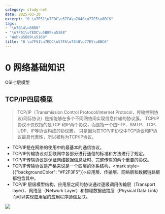 ```yaml
---
category: study-net
date: 2025-03-10
excerpt: "0 \u7F51\u7EDC\u57FA\u7840\u77E5\u8BC6"
tags:
- "\u7B14\u8BB0"
- "\u7F51\u7EDC\u5B89\u5168"
- "Web\u5B89\u5168"
title: "0 \u7F51\u7EDC\u57FA\u7840\u77E5\u8BC6"
---
```

# 0 网络基础知识

OSI七层模型

## TCP/IP四层模型



> <InfoText>TCP/IP（Transmission Control Protocol/Internet Protocol，传输控制协议/网际协议）是指能够在多个不同网络间实现信息传输的协议簇。</InfoText>
> <InfoText>TCP/IP协议不仅仅指的是TCP 和IP两个协议，而是指一个由FTP、SMTP、TCP、UDP、IP等协议构成的协议簇， 只是因为在TCP/IP协议中TCP协议和IP协议最具代表性，所以被称为TCP/IP协议。</InfoText>




* TCP/IP是在网络的使用中的最基本的通信协议。
* TCP/IP传输协议对互联网中各部分进行通信的标准和方法进行了规定。
* TCP/IP传输协议是保证网络数据信息及时、完整传输的两个重要的协议。
* TCP/IP传输协议是严格来说是一个四层的体系结构，<mark style={{"backgroundColor": "#F2F3F5"}}>应用层、传输层、网络层和数据链路层都</mark>包含其中。
* TCP/IP 层级模型结构，应用层之间的协议通过逐级调用传输层（Transport layer）、网络层（Network Layer）和物理数据链路层（Physical Data Link）而可以实现应用层的应用程序通信互联。



![](https://raw.githubusercontent.com/yy0691/img-bed/main/Net_Safe_FeiShu/E6kKbXYvqozxWAxOMz8comoBnhe.png)



